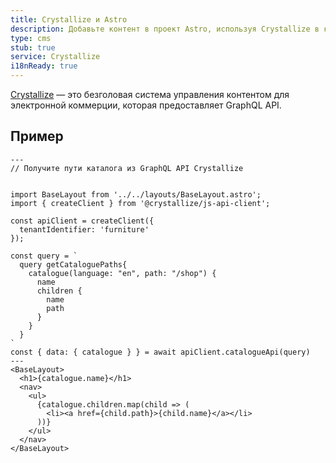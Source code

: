```yaml
---
title: Crystallize и Astro
description: Добавьте контент в проект Astro, используя Crystallize в качестве CMS
type: cms
stub: true
service: Crystallize
i18nReady: true
---
```

[Crystallize](https://crystallize.com/) — это безголовая система управления контентом для электронной коммерции, которая предоставляет GraphQL API.

## Пример

```astro title="src/pages/index.astro"
---
// Получите пути каталога из GraphQL API Crystallize


import BaseLayout from '../../layouts/BaseLayout.astro';
import { createClient } from '@crystallize/js-api-client';

const apiClient = createClient({
  tenantIdentifier: 'furniture'
});

const query = `
  query getCataloguePaths{
    catalogue(language: "en", path: "/shop") {
      name
      children {
        name
        path
      }
    }
  }
`
const { data: { catalogue } } = await apiClient.catalogueApi(query)
---
<BaseLayout>
  <h1>{catalogue.name}</h1>
  <nav>
    <ul>
      {catalogue.children.map(child => (
        <li><a href={child.path}>{child.name}</a></li>
      ))}
    </ul>
  </nav>
</BaseLayout>
```